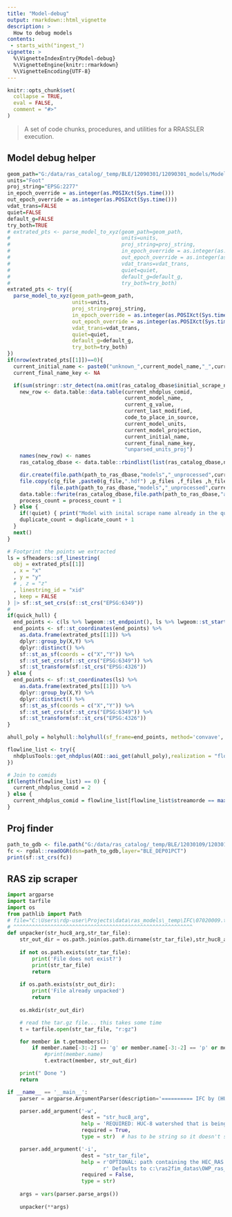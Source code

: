 ---
title: "Model-debug"
output: rmarkdown::html_vignette
description: >
  How to debug models
contents:
 - starts_with("ingest_")
vignette: >
  %\VignetteIndexEntry{Model-debug}
  %\VignetteEngine{knitr::rmarkdown}
  %\VignetteEncoding{UTF-8}
---

```{r, include = FALSE}
knitr::opts_chunk$set(
  collapse = TRUE,
  eval = FALSE,
  comment = "#>"
)
```

> A set of code chunks, procedures, and utilities for a RRASSLER execution.

## Model debug helper

```{r, eval=FALSE}
geom_path="G:/data/ras_catalog/_temp/BLE/12090301/12090301_models/Model/Walnut Creek-Colorado River/CEDAR CREEK/CEDAR CREEK.g01"
units="Foot"
proj_string="EPSG:2277"
in_epoch_override = as.integer(as.POSIXct(Sys.time()))
out_epoch_override = as.integer(as.POSIXct(Sys.time()))
vdat_trans=FALSE
quiet=FALSE
default_g=FALSE
try_both=TRUE
# extrated_pts <- parse_model_to_xyz(geom_path=geom_path,
#                                    units=units,
#                                    proj_string=proj_string,
#                                    in_epoch_override = as.integer(as.POSIXct(Sys.time())),
#                                    out_epoch_override = as.integer(as.POSIXct(Sys.time())),
#                                    vdat_trans=vdat_trans,
#                                    quiet=quiet,
#                                    default_g=default_g,
#                                    try_both=try_both)
extrated_pts <- try({
  parse_model_to_xyz(geom_path=geom_path,
                     units=units,
                     proj_string=proj_string,
                     in_epoch_override = as.integer(as.POSIXct(Sys.time())),
                     out_epoch_override = as.integer(as.POSIXct(Sys.time())),
                     vdat_trans=vdat_trans,
                     quiet=quiet,
                     default_g=default_g,
                     try_both=try_both)
})
if(nrow(extrated_pts[[1]])==0){
  current_initial_name <- paste0("unknown_",current_model_name,"_",current_g_value,"_",current_last_modified)
  current_final_name_key <- NA

  if(sum(stringr::str_detect(na.omit(ras_catalog_dbase$initial_scrape_name), current_initial_name)) == 0) {
    new_row <- data.table::data.table(current_nhdplus_comid,
                                      current_model_name,
                                      current_g_value,
                                      current_last_modified,
                                      code_to_place_in_source,
                                      current_model_units,
                                      current_model_projection,
                                      current_initial_name,
                                      current_final_name_key,
                                      "unparsed_units_proj")
    names(new_row) <- names
    ras_catalog_dbase <- data.table::rbindlist(list(ras_catalog_dbase,new_row))

    dir.create(file.path(path_to_ras_dbase,"models","_unprocessed",current_initial_name,fsep = .Platform$file.sep), showWarnings = FALSE, recursive = TRUE)
    file.copy(c(g_file ,paste0(g_file,".hdf") ,p_files ,f_files ,h_files, v_files, prj_files,o_files,r_files,u_files,x_files,rasmap_files),
              file.path(path_to_ras_dbase,"models","_unprocessed",current_initial_name,fsep = .Platform$file.sep))
    data.table::fwrite(ras_catalog_dbase,file.path(path_to_ras_dbase,"accounting.csv",fsep = .Platform$file.sep), row.names = FALSE)
    process_count = process_count + 1
  } else {
    if(!quiet) { print("Model with inital scrape name already in the que") }
    duplicate_count = duplicate_count + 1
  }
  next()
}

# Footprint the points we extracted
ls = sfheaders::sf_linestring(
  obj = extrated_pts[[1]]
  , x = "x"
  , y = "y"
  # , z = "z"
  , linestring_id = "xid"
  , keep = FALSE
) |> sf::st_set_crs(sf::st_crs("EPSG:6349"))
#
if(quick_hull) {
  end_points <- c(ls %>% lwgeom::st_endpoint(), ls %>% lwgeom::st_startpoint())
  end_points <- sf::st_coordinates(end_points) %>%
    as.data.frame(extrated_pts[[1]]) %>%
    dplyr::group_by(X,Y) %>%
    dplyr::distinct() %>%
    sf::st_as_sf(coords = c("X","Y")) %>%
    sf::st_set_crs(sf::st_crs("EPSG:6349")) %>%
    sf::st_transform(sf::st_crs("EPSG:4326"))
} else {
  end_points <- sf::st_coordinates(ls) %>%
    as.data.frame(extrated_pts[[1]]) %>%
    dplyr::group_by(X,Y) %>%
    dplyr::distinct() %>%
    sf::st_as_sf(coords = c("X","Y")) %>%
    sf::st_set_crs(sf::st_crs("EPSG:6349")) %>%
    sf::st_transform(sf::st_crs("EPSG:4326"))
}

ahull_poly = holyhull::holyhull(sf_frame=end_points, method='convave', alpha_value=0.01, concavity = 2, length_threshold = 0)

flowline_list <- try({
  nhdplusTools::get_nhdplus(AOI::aoi_get(ahull_poly),realization = "flowline")
})

# Join to comids
if(length(flowline_list) == 0) {
  current_nhdplus_comid = 2
} else {
  current_nhdplus_comid = flowline_list[flowline_list$streamorde == max(flowline_list$streamorde),][1,]$comid
}
```

## Proj finder
```{r, eval = FALSE}
path_to_gdb <- file.path("G:/data/ras_catalog/_temp/BLE/12030109/12030109_SpatialData/12030109_Chambers.gdb")
fc <- rgdal::readOGR(dsn=path_to_gdb,layer="BLE_DEP01PCT")
print(sf::st_crs(fc))
```

## RAS zip scraper
```{python, python.reticulate = FALSE, eval = FALSE}
import argparse
import tarfile
import os
from pathlib import Path
# file="C:\Users\rdp-user\Projects\data\ras_models\_temp\IFC\07020009.tar.gz"
# ^^^^^^^^^^^^^^^^^^^^^^^^^^^^^^^^^^^^^^^^^^^^^^^^^^^^^^^^^^
def unpacker(str_huc8_arg,str_tar_file):
    str_out_dir = os.path.join(os.path.dirname(str_tar_file),str_huc8_arg)
 
    if not os.path.exists(str_tar_file):
        print('File does not exist?')
        print(str_tar_file)
        return
        
    if os.path.exists(str_out_dir):
        print('File already unpacked')
        return
    
    os.mkdir(str_out_dir)

    # read the tar.gz file... this takes some time
    t = tarfile.open(str_tar_file, "r:gz")

    for member in t.getmembers():
        if member.name[-3:-2] == 'g' or member.name[-3:-2] == 'p' or member.name[-3:-2] == 'f' or member.name[-3:-2] == 'h' or member.name[-3:-2] == 'v':
            #print(member.name)
            t.extract(member, str_out_dir)

    print(" Done ")
    return

if __name__ == '__main__':
    parser = argparse.ArgumentParser(description='========== IFC by (HUC8) ==========')

    parser.add_argument('-w',
                        dest = "str_huc8_arg",
                        help = 'REQUIRED: HUC-8 watershed that is being evaluated: Example: 10170204',
                        required = True,
                        type = str)  # has to be string so it doesn't strip the leading zero

    parser.add_argument('-i',
                        dest = "str_tar_file",
                        help = r'OPTIONAL: path containing the HEC_RAS files: Example -i C:\HEC\input_folder\my_models.' \
                               r' Defaults to c:\ras2fim_datas\OWP_ras_models\models.',
                        required = False,
                        type = str)
    
    args = vars(parser.parse_args())
    
    unpacker(**args)
```
